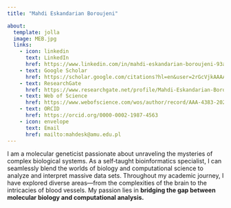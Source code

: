 ```yaml
---
title: "Mahdi Eskandarian Boroujeni"

about:
  template: jolla
  image: MEB.jpg
  links:
    - icon: linkedin
      text: LinkedIn
      href: https://www.linkedin.com/in/mahdi-eskandarian-boroujeni-93a71639/
    - text: Google Scholar
      href: https://scholar.google.com/citations?hl=en&user=2rGcVjkAAAAJ&view_op=list_works&sortby=pubdate
    - text: ResearchGate
      href: https://www.researchgate.net/profile/Mahdi-Eskandarian-Boroujeni
    - text: Web of Science
      href: https://www.webofscience.com/wos/author/record/AAA-4383-2020
    - text: ORCID
      href: https://orcid.org/0000-0002-1987-4563
    - icon: envelope
      text: Email
      href: mailto:mahdesk@amu.edu.pl
---
```


I am a molecular geneticist passionate about unraveling the mysteries of complex biological systems. As a self‑taught bioinformatics specialist, I can seamlessly blend the worlds of biology and computational science to analyze and interpret massive data sets. Throughout my academic journey, I have explored diverse areas—from the complexities of
the brain to the intricacies of blood vessels. 
My passion lies in **bridging the gap between molecular biology and computational analysis.**
